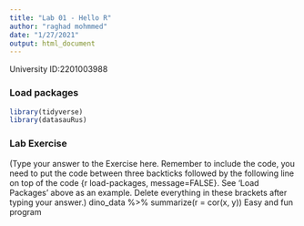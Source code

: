 ```yaml
---
title: "Lab 01 - Hello R"
author: "raghad mohmmed"
date: "1/27/2021"
output: html_document
---
```


University ID:2201003988 

### Load packages

```r
library(tidyverse) 
library(datasauRus)
```


### Lab Exercise

(Type your answer to the Exercise here. Remember to include the code, you need to put the code between three backticks followed by the following line on top of the code {r load-packages, message=FALSE}. See 'Load Packages' above as an example. Delete everything in these brackets after typing your answer.)
dino_data %>%
 summarize(r = cor(x, y))
 Easy and fun program
 
 
